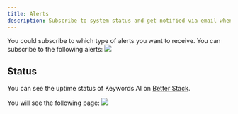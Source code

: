 ```yaml
---
title: Alerts
description: Subscribe to system status and get notified via email when an LLM outage is detected. 
---
```


You could subscribe to which type of alerts you want to receive. You can subscribe to the following alerts:
<img src="/images/requests-log/alert.png"/>


## Status
You can see the uptime status of Keywords AI on [Better Stack](https://status.keywordsai.co/).


You will see the following page:
<img src="/images/platform-features/alerts-and-fallback/status-page.png"/>